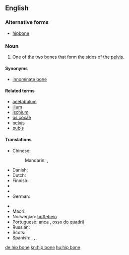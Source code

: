 {{wikipedia}}
==English==

===Alternative forms===
* [[hipbone]]

===Noun===
{{en-noun|head=[[hip]] [[bone]]}}

# {{context|skeleton}} One of the two bones that form the sides of the [[pelvis]].

====Synonyms====
* [[innominate bone]]

====Related terms====
*[[acetabulum]]
*[[ilium]]
*[[ischium]]
*[[os coxae]]
*[[pelvis]]
*[[pubis]]

====Translations====
{{trans-top|bone}}
* Chinese:
*: Mandarin: {{t|cmn|髖骨|sc=Hani}}, {{t|cmn|髋骨|tr=kuāngǔ|sc=Hani}}
* Danish: {{t-|da|hofteben|n}}
* Dutch: {{t-|nl|heupbeen|n}}
* Finnish: {{t+|fi|lonkkaluu}}
* {{trreq|fr}}
* {{trreq|gl}}
* German: {{t-|de|Hüftknochen|m}}
{{trans-mid}}
* {{trreq|it}}
* Maori: {{t-|mi|himu}}
* Norwegian: [[hoftebein]]
* Portuguese: [[anca]] {{qualifier|Portugal}}, [[osso do quadril]] {{qualifier|Brazil}}
* Russian: {{t+|ru|тазовый|alt=тазовая}} {{t+|ru|кость|f}}
* Scots: {{tø|sco|hurkle-bane}}
* Spanish: {{t-|es|hueso de la cadera|m}}, {{t+|es|coxal|m}}, {{t-|es|hueso coxal|m}},  {{t-|es|hueso innominado|m}}
{{trans-bottom}}

[[de:hip bone]]
[[kn:hip bone]]
[[hu:hip bone]]